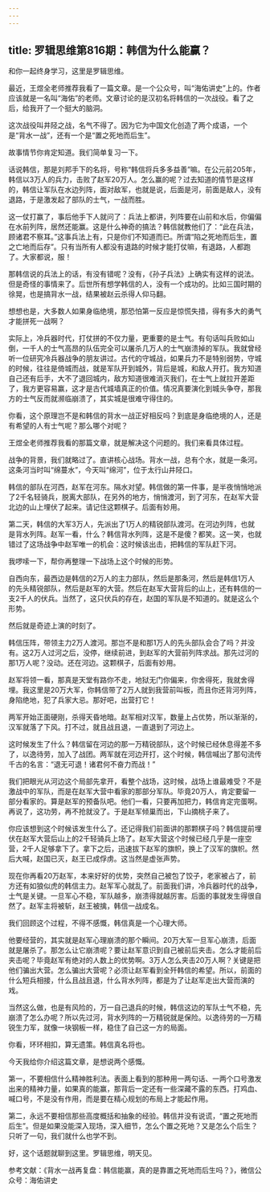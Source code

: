 ```yaml
---
---
---
```

title: 罗辑思维第816期：韩信为什么能赢？
---

和你一起终身学习，这里是罗辑思维。

最近，王煜全老师推荐我看了一篇文章。是一个公众号，叫“海佑讲史”上的。作者应该就是一名叫“海佑”的老师。文章讨论的是汉初名将韩信的一次战役。看了之后，给我开了一个挺大的脑洞。

这次战役叫井陉之战，名气不得了。因为它为中国文化创造了两个成语，一个是“背水一战”，还有一个是“置之死地而后生”。

故事情节你肯定知道。我们简单复习一下。

话说韩信，那是刘邦手下的名将，号称“韩信将兵多多益善”嘛。在公元前205年，韩信以3万人的兵力，击败了赵军20万人。怎么赢的呢？过去知道的情节是这样的，韩信让军队在水边列阵，面对敌军，也就是说，后面是河，前面是敌人，没有退路，于是激发起了部队的士气，一战而胜。

这一仗打赢了，事后他手下人就问了：兵法上都讲，列阵要在山前和水后，你偏偏在水前列阵，居然还能赢。这是什么神奇的搞法？韩信就教他们了：“此在兵法，顾诸君不察耳。”这事兵法上有，只是你们不知道而已。所谓“陷之死地而后生，置之亡地而后存”。只有当所有人都没有退路的时候才能打仗嘛，有退路，人都跑了。大家都说，服！

那韩信说的兵法上的话，有没有错呢？没有，《孙子兵法》上确实有这样的说法。但是奇怪的事情来了。后世所有想学韩信的人，没有一个成功的。比如三国时期的徐晃，也是搞背水一战，结果被赵云杀得人仰马翻。

想想也是，大多数人如果身临绝境，那恐怕第一反应是惊慌失措，得有多大的勇气才能拼死一战啊？

实际上，冷兵器时代，打仗拼的不仅力量，更重要的是士气。有句话叫兵败如山倒，一千人的士气高昂的队伍完全可以屠杀几万人的士气崩溃掉的军队。我就曾经听一位研究冷兵器战争的朋友讲过。古代的守城战，如果兵力不是特别弱势，守城的时候，往往是倚城而战，就是军队开到城外，背后是城，和敌人开打。我方知道自己还有后手，大不了退回城内，敌方知道很难消灭我们，在士气上就拉开差距了，我方更容易赢，这才是古代城墙真正的价值。情况真要演化到城头争夺，那我方的士气反而就濒临崩溃了，其实城是很难守得住的。

你看，这个原理岂不是和韩信的背水一战正好相反吗？到底是身临绝境的人，还是有希望的人有士气呢？那么哪个对呢？

王煜全老师推荐我看的那篇文章，就是解决这个问题的。我们来看具体过程。

战争的背景，我们就略过了。直讲核心战场。背水一战，总有个水，就是一条河。这条河当时叫“绵蔓水”，今天叫“绵河”，位于太行山井陉口。

韩信的部队在河西，赵军在河东。隔水对望。韩信做的第一件事，是半夜悄悄地派了2千名轻骑兵，脱离大部队，在另外的地方，悄悄渡河，到了河东，在赵军大营北边的山上埋伏了起来。请记住这颗棋子。后面有妙用。

第二天，韩信的大军3万人，先派出了1万人的精锐部队渡河。在河边列阵，也就是背水列阵。赵军一看，什么？韩信背水列阵，这是不是傻？都笑。这一笑，也就错过了这场战争中赵军唯一的机会：这时候该出击，把韩信的军队赶下河。

我啰嗦一下，帮你再整理一下战场上这个时候的形势。

自西向东，最西边是韩信的2万人的主力部队，然后是那条河，然后是韩信1万人的先头精锐部队，然后是赵军的大营。然后在赵军大营背后的山上，还有韩信的一支2千人的伏兵。当然了，这只伏兵的存在，赵国的军队是不知道的。就是这么个形势。

然后就是奇迹上演的时刻了。

韩信压阵，带领主力2万人渡河。那岂不是和那1万人的先头部队会合了吗？并没有。这2万人过河之后，没停，继续前进，到赵军的大营前列阵求战。那先过河的那1万人呢？没动。还在河边。这颗棋子，后面有妙用。

赵军将领一看，那真是天堂有路你不走，地狱无门你偏来，你舍得死，我就舍得埋。我这里是20万大军，你韩信带了2万人就到我营前叫板，而且你还背河列阵，身陷绝地，犯了兵家大忌。那好吧，出营打它！

两军开始正面硬刚，杀得天昏地暗。赵军相对汉军，数量上占优势，所以渐渐的，汉军就落了下风。打不过，就且战且退，一直退到了河边上。

这时候发生了什么？韩信留在河边的那一万精锐部队，这个时候已经休息得差不多了，以逸待劳，加入了战团。两军就在河边开打，这个时候，韩信喊出了那句流传千古的名言：“退无可退！诸君何不奋力而战！”

我们把眼光从河边这个局部先拿开，看整个战场，这时候，战场上谁最难受？不是激战中的军队，而是在赵军大营中看家的那部分军队。毕竟20万人，肯定要留一部分看家的。算是赵军的预备队吧。他们一看，只要再加把力，韩信肯定完蛋啊。再说了，这功劳，再不抢就没了。于是赵军倾巢而出，下山摘桃子来了。

你应该想到这个时候该发生什么了。还记得我们前面讲的那颗棋子吗？韩信提前埋伏在赵军大营后山上的2千轻骑兵上场了。赵军大营这个时候已经几乎是一座空营，2千人足够拿下了。拿下之后，迅速拔下赵军的旗帜，换上了汉军的旗帜。然后大喊，赵国已灭，赵王已成俘虏。这当然是虚张声势。

现在你再看20万赵军，本来好好的优势，突然自己被包了饺子，老家被占了，前方还有如狼似虎的韩信主力。赵军军心就乱了。前面我们讲，冷兵器时代的战争，士气是关键。一旦军心不稳，军队越多，崩溃得就越厉害。后面的事就发生得很自然了。赵军主将被斩，赵王被擒，韩信一战成名。

我们回顾这个过程，不得不感慨，韩信真是一个心理大师。

他要经营的，其实就是赵军心理崩溃的那个瞬间。20万大军一旦军心崩溃，后面就是屠杀了。那怎么让它崩溃呢？要让赵军意识到自己被前后夹击。怎么才能前后夹击呢？毕竟赵军有绝对的人数上的优势啊。3万人怎么夹击20万人啊？关键是把他们骗出大营。怎么骗出大营呢？必须让赵军看到全歼韩信的希望。所以，前面的什么短兵相接，什么且战且退，什么背水列阵，都是为了让赵军走出大营而演的戏。

当然这么做，也是有风险的，万一自己退兵的时候，韩信这边的军队士气不稳，先崩溃了怎么办呢？所以先过河，背水列阵的一万精锐就是保险。以逸待劳的一万精锐生力军，就像一块钢板一样，稳住了自己这一方的局面。

你看，环环相扣，算无遗策。韩信真名将也。

今天我给你介绍这篇文章，是想说两个感慨。

第一，不要相信什么精神胜利法。表面上看到的那种用一两句话、一两个口号激发出来的精神力量，如果真的能赢，那背后一定还有一些深藏不露的东西。打鸡血、喊口号，不是没有作用，而是要在精心规划的布局上才能起作用。

第二，永远不要相信那些高度概括和抽象的经验。韩信并没有说谎，“置之死地而后生”。但是如果没能深入现场，深入细节，怎么个置之死地？又是怎么个后生？只听了一句，我们就什么也学不到。

好，这个话题就聊到这里。罗辑思维，明天见。

参考文献：《背水一战再复盘：韩信能赢，真的是靠置之死地而后生吗？》，微信公众号：海佑讲史

